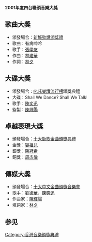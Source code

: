'''2001年度四台聯頒音樂大獎'''

== 歌曲大獎 ==
* 頒發場合：[[新城勁爆頒獎禮|新城勁爆頒獎禮]]
* 歌曲：有病呻吟
* 歌手：[[張學友|張學友]]
* 作曲：[[林建華|林建華]]
* 作詞：[[林夕|林夕]]

== 大碟大獎 ==
* 頒發場合：[[叱吒樂壇流行榜|叱吒樂壇流行榜]]頒獎典禮
* 大碟：Shall We Dance? Shall We Talk!
* 歌手：[[陳奕迅|陳奕迅]]
* 監製：[[陳輝陽|陳輝陽]]

== 卓越表現大獎 ==
* 頒發場合：[[十大勁歌金曲頒獎典禮|十大勁歌金曲頒獎典禮]]
* 金獎：[[容祖兒|容祖兒]]
* 銀獎：[[陳冠希|陳冠希]]
* 銅獎：[[周杰倫|周杰倫]]

== 傳媒大獎 ==
* 頒發場合：[[十大中文金曲頒獎音樂會|十大中文金曲頒獎音樂會]]
* 歌手：[[劉德華|劉德華]]、[[陳奕迅|陳奕迅]]
* 作曲家：[[陳輝陽|陳輝陽]]
* 填詞家：[[林夕|林夕]]

== 参见 ==
{{四台聯頒音樂大獎}}
{{香港音乐颁奖典礼}}
{{全球流行音乐颁奖典礼}}

[[Category:香港音樂頒獎典禮|Category:香港音樂頒獎典禮]]